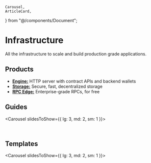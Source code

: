 	Carousel,
	ArticleCard,
} from "@/components/Document";

# Infrastructure

All the infrastructure to scale and build production grade applications.

## Products
- [**Engine:**](/infrastructure/engine/overview) HTTP server with contract APIs and backend wallets
- [**Storage:**](/infrastructure/storage) Secure, fast, decentralized storage
- [**RPC Edge:**](/infrastructure/rpc-edge) Enterprise-grade RPCs, for free

## Guides

<Carousel slidesToShow={{
	lg: 3,
	md: 2,
	sm: 1
}}>

<ArticleCard
	title="Airdrop NFTs"
	description="Learn how to airdrop NFTs to your community using Engine."
	href="/infrastructure/engine/guides/airdrop-nfts"
	image={testImage}
/>

<ArticleCard
	title="Meta-transaction relayer"
	description="Learn how to build a meta-transaction relayer using Engine."
	href="/infrastructure/engine/guides/relayer"
	image={testImage}
/>

<ArticleCard
	title="Upload files to IPFS"
	description="Learn how to upload files to IPFS using Storage."
	href="/infrastructure/storage/how-to-use-storage/upload-files-to-ipfs"
	image={testImage}
/>

</Carousel>

<br />

## Templates

<Carousel slidesToShow={{
	lg: 3,
	md: 2,
	sm: 1
}}>

<ArticleCard
	title="Scoped Sessions"
	description="Create scoped sessions using smart accounts and Engine."
	href="https://github.com/thirdweb-example/smart-account-engine-sessions-demo"
	image={testImage}
/>

<ArticleCard
	title="Speed Racer"
	description="Create a production style setup using Unreal and Engine."
	href="https://github.com/thirdweb-example/engine-express"
	image={testImage}
/>

<ArticleCard
	title="NFT Checkout"
	description="Create an NFT checkout using Engine."
	href="https://github.com/thirdweb-example/engine-nft-checkout"
	image={testImage}
/>

<ArticleCard
	title="Minting API"
	description="Create a minting API using Engine."
	href="https://github.com/thirdweb-example/engine-minting-api"
	image={testImage}
/>

<ArticleCard
	title="Phygital Experience"
	description="Create an NFT minting experience with QR codes"
	href="https://github.com/thirdweb-example/phygital-experience"
	image={testImage}
/>

</Carousel>

<br />


